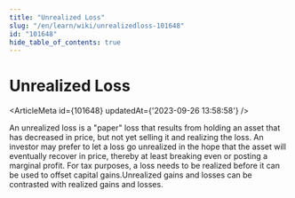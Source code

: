 ```yaml
---
title: "Unrealized Loss"
slug: "/en/learn/wiki/unrealizedloss-101648"
id: "101648"
hide_table_of_contents: true
---
```



# Unrealized Loss

<ArticleMeta id={101648} updatedAt={'2023-09-26 13:58:58'} />
<div className='border-solid border-b border-t-0 my-4 border-[var(--ifm-color-gray-300)]' />

An unrealized loss is a "paper" loss that results from holding an asset that has decreased in price, but not yet selling it and realizing the loss. An investor may prefer to let a loss go unrealized in the hope that the asset will eventually recover in price, thereby at least breaking even or posting a marginal profit. For tax purposes, a loss needs to be realized before it can be used to offset capital gains.Unrealized gains and losses can be contrasted with realized gains and losses.
